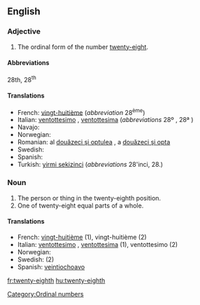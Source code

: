 ==English==

===Adjective===
{{en-adj|-}}

# The ordinal form of the number [[twenty-eight]].

====Abbreviations====
28th, 28<sup>th</sup>

====Translations====

* French: [[vingt-huitième]] (''abbreviation'' 28<sup>ème</sup>)
* Italian: [[ventottesimo]] {{m}}, [[ventottesima]] {{f}} (''abbreviations'' 28º {{m}}, 28ª {{f}})
* Navajo: {{tø|nv|naadiin tseebíí góneʼ}}
* Norwegian: {{t|no|tjueåttende}}
* Romanian: al [[douăzeci şi optulea]] {{m}}, a [[douăzeci şi opta]] {{f}}
* Swedish: {{t-|sv|tjugoåttonde}}
* Spanish: {{t+|es|veintiocho}}
* Turkish: [[yirmi sekizinci]] (''abbreviations'' 28'inci, 28.)

===Noun===
{{en-noun}}

# The person or thing in the twenty-eighth position.
# One of twenty-eight equal parts of a whole.

====Translations====

* French: [[vingt-huitième]] {{m|f}} (1), vingt-huitième {{m}} (2)
* Italian: [[ventottesimo]] {{m}}, [[ventottesima]] {{f}} (1), ventottesimo {{m}} (2)
* Norwegian: {{t|no|tjueåttendedel}}
* Swedish: {{t|sv|tjugoåttondel}} (2)
* Spanish: [[veintiochoavo]]

[[Category:Ordinal numbers]]

[[fr:twenty-eighth]]
[[hu:twenty-eighth]]